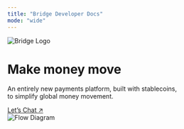 ```yaml
---
title: "Bridge Developer Docs"
mode: "wide"
---
```


<div className="min-h-screen bg-gradient-to-b from-[#d4f2ef] via-[#f7fafc] to-white text-gray-900">
  <div className="max-w-7xl mx-auto px-6 pt-24 pb-10 text-center">
    <img src="/logo/bridge_logo.png" alt="Bridge Logo" className="h-10 mx-auto mb-6" />
    <h1 className="text-5xl md:text-6xl font-light tracking-tight mb-4">
      Make money move
    </h1>
    <p className="text-base md:text-lg text-gray-600 tracking-wide mb-6">
      An entirely new payments platform, built with stablecoins,<br />
      to simplify global money movement.
    </p>
    <a href="https://cal.com/bridge/chat" className="inline-block mt-4 px-5 py-2.5 bg-[#00b6ff] text-white font-medium rounded-full shadow hover:bg-[#009fe0] transition">
      Let’s Chat ↗
    </a>
  </div>

  <!-- Flow diagram -->
  <div className="max-w-6xl mx-auto mt-12 px-4 pb-24">
    <img
      src="https://cdn.prod.website-files.com/66c78bffc753432b33c4f61a/685da1a02062ae306148c4e9_NewIllustration.png"
      alt="Flow Diagram"
      className="w-full max-w-4xl mx-auto"
    />
  </div>
</div>
